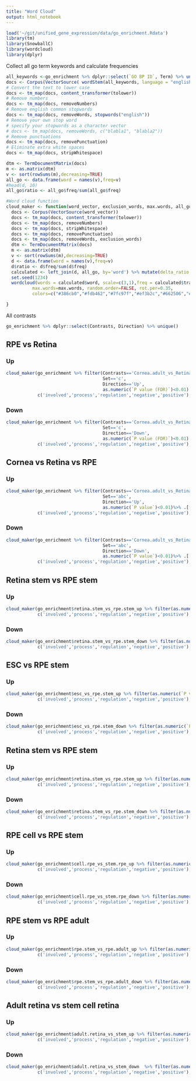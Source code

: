 ```yaml
---
title: "Word Cloud"
output: html_notebook
---
```


```r
load('~/git/unified_gene_expression/data/go_enrichment.Rdata')
library(tm)
library(SnowballC)
library(wordcloud)
library(dplyr)
```

Collect all go term keywords and calculate frequencies
```r
all_keywords <-go_enrichment %>% dplyr::select(`GO BP ID`, Term) %>% unique() %>% .[['Term']]
docs <- Corpus(VectorSource( wordStem(all_keywords, language = "english")))
# Convert the text to lower case
docs <- tm_map(docs, content_transformer(tolower))
# Remove numbers
docs <- tm_map(docs, removeNumbers)
# Remove english common stopwords
docs <- tm_map(docs, removeWords, stopwords("english"))
# Remove your own stop word
# specify your stopwords as a character vector
# docs <- tm_map(docs, removeWords, c("blabla1", "blabla2")) 
# Remove punctuations
docs <- tm_map(docs, removePunctuation)
# Eliminate extra white spaces
docs <- tm_map(docs, stripWhitespace)

dtm <- TermDocumentMatrix(docs)
m <- as.matrix(dtm)
v <- sort(rowSums(m),decreasing=TRUE)
all_go <- data.frame(word = names(v),freq=v)
#head(d, 10)
all_go$ratio <- all_go$freq/sum(all_go$freq)

#Word cloud function
cloud_maker <- function(word_vector, exclusion_words, max.words, all_go){
  docs <- Corpus(VectorSource(word_vector))
  docs <- tm_map(docs, content_transformer(tolower))
  docs <- tm_map(docs, removeNumbers)
  docs <- tm_map(docs, stripWhitespace)
  docs <- tm_map(docs, removePunctuation)
  docs <- tm_map(docs, removeWords, exclusion_words) 
  dtm <- TermDocumentMatrix(docs)
  m <- as.matrix(dtm)
  v <- sort(rowSums(m),decreasing=TRUE)
  d <- data.frame(word = names(v),freq=v)
  d$ratio <- d$freq/sum(d$freq)
  calculated <- left_join(d, all_go, by='word') %>% mutate(delta_ratio = ratio.x-ratio.y, transformed_delta =log10(delta_ratio+1)*1e6) %>% filter(transformed_delta>0)
  set.seed(1234)
  wordcloud(words = calculated$word, scale=c(3,1),freq = calculated$transformed_delta, min.freq = 1,
          max.words=max.words, random.order=FALSE, rot.per=0.35, 
          colors=c("#386cb0","#fdb462","#7fc97f","#ef3b2c","#662506","#a6cee3","#fb9a99","#984ea3"))

}
```

All contrasts
```r
go_enrichment %>% dplyr::select(Contrasts, Direction) %>% unique()
```
## RPE vs Retina
### Up
```r
cloud_maker(go_enrichment %>% filter(Contrasts=='Cornea.adult_vs_Retina.adult,Cornea.adult_vs_RPE.adult,Retina.adult_vs_RPE.adult',
                                     Set=='c',
                                     Direction=='Up',
                                     as.numeric(`P value (FDR)`)<0.01) %>% .[['Term']],
            c('involved','process','regulation','negative','positive'),75,all_go)
```
### Down
```r
cloud_maker(go_enrichment %>% filter(Contrasts=='Cornea.adult_vs_Retina.adult,Cornea.adult_vs_RPE.adult,Retina.adult_vs_RPE.adult',
                                     Set=='c',
                                     Direction=='Down',
                                     as.numeric(`P value (FDR)`)<0.01) %>% .[['Term']],
            c('involved','process','regulation','negative','positive'),75,all_go)
```

## Cornea vs Retina vs RPE
### Up 
```r
cloud_maker(go_enrichment %>% filter(Contrasts=='Cornea.adult_vs_Retina.adult,Cornea.adult_vs_RPE.adult,Retina.adult_vs_RPE.adult',
                                     Set=='abc',
                                     Direction=='Up',
                                     as.numeric(`P value`)<0.01)%>% .[['Term']],
            c('involved','process','regulation','negative','positive'),75,all_go)
```
### Down
```r
cloud_maker(go_enrichment %>% filter(Contrasts=='Cornea.adult_vs_Retina.adult,Cornea.adult_vs_RPE.adult,Retina.adult_vs_RPE.adult',
                                     Set=='abc',
                                     Direction=='Down',
                                     as.numeric(`P value`)<0.01)%>% .[['Term']],
            c('involved','process','regulation','negative','positive'),75,all_go)
```

## Retina stem vs RPE stem
### Up
```r
cloud_maker(go_enrichment$retina.stem_vs_rpe.stem_up %>% filter(as.numeric(`P value`)<0.01) %>% .[['Term']],
            c('involved','process','regulation','negative','positive'),75,all_go)
```
### Down
```r
cloud_maker(go_enrichment$retina.stem_vs_rpe.stem_down %>% filter(as.numeric(`P value`)<0.01) %>% .[['Term']],
            c('involved','process','regulation','negative','positive'),75,all_go)
```
## ESC vs RPE stem
### Up
```r
cloud_maker(go_enrichment$esc_vs_rpe.stem_up %>% filter(as.numeric(`P value`)<0.01) %>% .[['Term']],
            c('involved','process','regulation','negative','positive'),75,all_go)
```
### Down
```r
cloud_maker(go_enrichment$esc_vs_rpe.stem_down %>% filter(as.numeric(`P value`)<0.01) %>% .[['Term']],
            c('involved','process','regulation','negative','positive'),75,all_go)
```
## Retina stem vs RPE stem
### Up
```r
cloud_maker(go_enrichment$retina.stem_vs_rpe.stem_up %>% filter(as.numeric(`P value`)<0.01) %>% .[['Term']],
            c('involved','process','regulation','negative','positive'),75,all_go)
```
### Down
```r
cloud_maker(go_enrichment$retina.stem_vs_rpe.stem_down %>% filter(as.numeric(`P value`)<0.01) %>% .[['Term']],
            c('involved','process','regulation','negative','positive'),75,all_go)
```

## RPE cell vs RPE stem
### Up
```r
cloud_maker(go_enrichment$cell.rpe_vs_stem.rpe_up %>% filter(as.numeric(`P value`)<0.01) %>% .[['Term']],
            c('involved','process','regulation','negative','positive'),75,all_go)
```
### Down
```r
cloud_maker(go_enrichment$cell.rpe_vs_stem.rpe_down %>% filter(as.numeric(`P value`)<0.01) %>% .[['Term']],
            c('involved','process','regulation','negative','positive'),75,all_go)
```

## RPE stem vs RPE adult
### Up
```r
cloud_maker(go_enrichment$rpe.stem_vs_rpe.adult_up %>% filter(as.numeric(`P value`)<0.01) %>% .[['Term']],
            c('involved','process','regulation','negative','positive'),75,all_go)
```
### Down
```r
cloud_maker(go_enrichment$rpe.stem_vs_rpe.adult_down %>% filter(as.numeric(`P value`)<0.01) %>% .[['Term']],
            c('involved','process','regulation','negative','positive'),75,all_go)
```

## Adult retina vs stem cell retina
### Up
```r
cloud_maker(go_enrichment$adult.retina_vs_stem_up %>% filter(as.numeric(`P value`)<0.01) %>% .[['Term']],
            c('involved','process','regulation','negative','positive'),75,all_go)
```
### Down
```r
cloud_maker(go_enrichment$adult.retina_vs_stem_down  %>% filter(as.numeric(`P value`)<0.01) %>% .[['Term']],
            c('involved','process','regulation','negative','positive'),75,all_go)
```